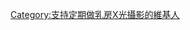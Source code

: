 {{Userbox
| id=[[File:Pink ribbon.svg|30px]]
| id-c= #FFFFFF
| info=這個用戶支持女性定期做'''[[乳房攝影術|乳房攝影檢查]]'''。
| info-c= #F6D6EF
| info-s=10
| border-c= #F8BAE3
}}<includeonly>

[[Category:支持定期做乳房X光攝影的維基人]]

</includeonly>
